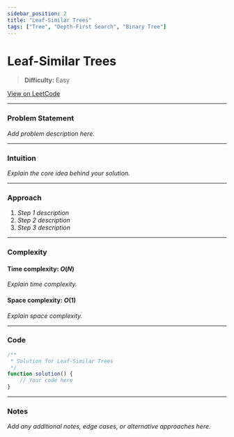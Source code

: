 ```yaml
---
sidebar_position: 2
title: "Leaf-Similar Trees"
tags: ["Tree", "Depth-First Search", "Binary Tree"]
---
```


# Leaf-Similar Trees

> **Difficulty:** Easy

[View on LeetCode](https://leetcode.com/problems/leaf-similar-trees/)

***

### Problem Statement

_Add problem description here._

***

### Intuition

_Explain the core idea behind your solution._

***

### Approach

1. _Step 1 description_
2. _Step 2 description_
3. _Step 3 description_

***

### Complexity

#### Time complexity: $O(N)$

_Explain time complexity._

#### Space complexity: $O(1)$

_Explain space complexity._

***

### Code

```javascript
/**
 * Solution for Leaf-Similar Trees
 */
function solution() {
    // Your code here
}
```

***

### Notes

_Add any additional notes, edge cases, or alternative approaches here._

